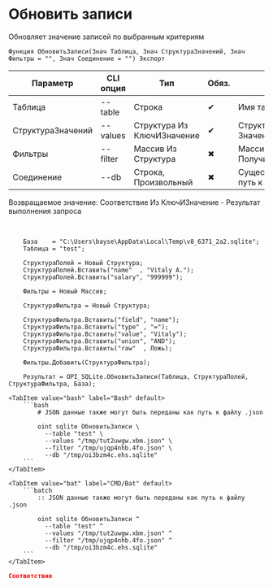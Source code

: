 ﻿---
sidebar_position: 8
description: Обновить записи и другие функции для работы с SQLite в Открытом пакете интеграций - бесплатной open-source библиотеке интеграций для 1С:Предприятие 8, OneScript и CLI
keywords: [1C, 1С, 1С:Предприятие, 1С:Предприятие 8.3, API, Интеграция, Сервисы, Обмен, OneScript, CLI, SQLite]
---


# Обновить записи
 Обновляет значение записей по выбранным критериям



`Функция ОбновитьЗаписи(Знач Таблица, Знач СтруктураЗначений, Знач Фильтры = "", Знач Соединение = "") Экспорт`

  | Параметр | CLI опция | Тип | Обяз. | Назначение |
  |-|-|-|-|-|
  | Таблица | --table | Строка | &#x2714; | Имя таблицы |
  | СтруктураЗначений | --values | Структура Из КлючИЗначение | &#x2714; | Структура значений: Ключ > поле, Значение > значение поля |
  | Фильтры | --filter | Массив Из Структура | &#x2716; | Массив фильтров. См. ПолучитьСтруктуруФильтраЗаписей |
  | Соединение | --db | Строка, Произвольный | &#x2716; | Существующее соединение или путь к базе |

  
  Возвращаемое значение:   Соответствие Из КлючИЗначение - Результат выполнения запроса

<br/>




```bsl title="Пример использования для 1С:Предприятие/OneScript"
    База    = "C:\Users\bayse\AppData\Local\Temp\v8_6371_2a2.sqlite";
    Таблица = "test";

    СтруктураПолей = Новый Структура;
    СтруктураПолей.Вставить("name"  , "Vitaly A.");
    СтруктураПолей.Вставить("salary", "999999");

    Фильтры = Новый Массив;

    СтруктураФильтра = Новый Структура;

    СтруктураФильтра.Вставить("field", "name");
    СтруктураФильтра.Вставить("type" , "=");
    СтруктураФильтра.Вставить("value", "Vitaly");
    СтруктураФильтра.Вставить("union", "AND");
    СтруктураФильтра.Вставить("raw"  , Ложь);

    Фильтры.Добавить(СтруктураФильтра);

    Результат = OPI_SQLite.ОбновитьЗаписи(Таблица, СтруктураПолей, СтруктураФильтра, База);
```
    

 <Tabs>
  
    <TabItem value="bash" label="Bash" default>
        ```bash
            # JSON данные также могут быть переданы как путь к файлу .json
            
            oint sqlite ОбновитьЗаписи \
              --table "test" \
              --values "/tmp/tut2uwgw.xbm.json" \
              --filter "/tmp/ujqp4nhb.4fo.json" \
              --db "/tmp/oi3bzm4c.ehs.sqlite"
        ```
    </TabItem>
  
    <TabItem value="bat" label="CMD/Bat" default>
        ```batch
            :: JSON данные также могут быть переданы как путь к файлу .json
            
            oint sqlite ОбновитьЗаписи ^
              --table "test" ^
              --values "/tmp/tut2uwgw.xbm.json" ^
              --filter "/tmp/ujqp4nhb.4fo.json" ^
              --db "/tmp/oi3bzm4c.ehs.sqlite"
        ```
    </TabItem>
</Tabs>


```json title="Результат"
Соответствие
```
